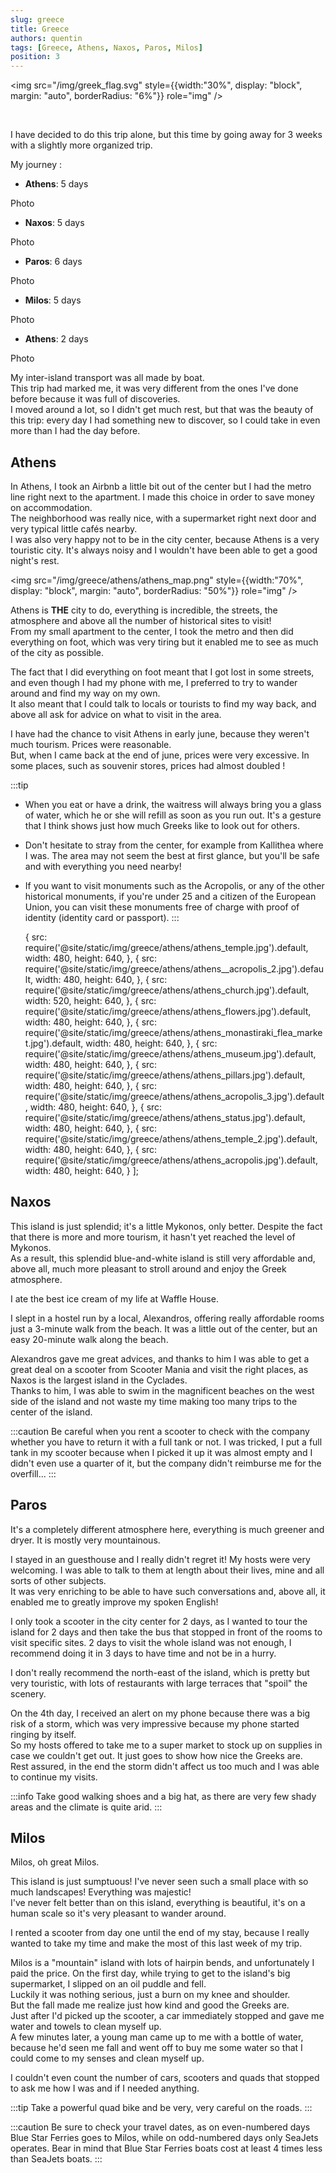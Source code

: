```yaml
---
slug: greece
title: Greece
authors: quentin
tags: [Greece, Athens, Naxos, Paros, Milos]
position: 3
---
```

<!-- External component -->

<img src="/img/greek_flag.svg" style={{width:"30%", display: "block", margin: "auto", borderRadius: "6%"}} role="img" />

<br />

I have decided to do this trip alone, but this time by going away for 3 weeks with a slightly more organized trip. 

My journey :

- **Athens**: 5 days

Photo


- **Naxos**: 5 days

Photo 


- **Paros**: 6 days

Photo


- **Milos**: 5 days

Photo


- **Athens**: 2 days

Photo 

My inter-island transport was all made by boat.   
This trip had marked me, it was very different from the ones I've done before because it was full of discoveries.   
I moved around a lot, so I didn't get much rest, but that was the beauty of this trip: every day I had something new to discover, so I could take in even more than I had the day before.


## Athens

In Athens, I took an Airbnb a little bit out of the center but I had the metro line right next to the apartment. 
I made this choice in order to save money on accommodation.   
The neighborhood was really nice, with a supermarket right next door and very typical little cafés nearby.   
I was also very happy not to be in the city center, because Athens is a very touristic city. It's always noisy and I wouldn't have been able to get a good night's rest. 


<img src="/img/greece/athens/athens_map.png" style={{width:"70%", display: "block", margin: "auto", borderRadius: "50%"}} role="img" /> <br />

Athens is **THE** city to do, everything is incredible, the streets, the atmosphere and above all the number of historical sites to visit!   
From my small apartment to the center, I took the metro and then did everything on foot, which was very tiring but it enabled me to see as much of the city as possible. 

The fact that I did everything on foot meant that I got lost in some streets, and even though I had my phone with me, I preferred to try to wander around and find my way on my own.   
It also meant that I could talk to locals or tourists to find my way back, and above all ask for advice on what to visit in the area.

I have had the chance to visit Athens in early june, because they weren't much tourism. Prices were reasonable.  
But, when I came back at the end of june, prices were very excessive. 
In some places, such as souvenir stores, prices had almost doubled !

:::tip
- When you eat or have a drink, the waitress will always bring you a glass of water, which he or she will refill as soon as you run out. 
It's a gesture that I think shows just how much Greeks like to look out for others. 

- Don't hesitate to stray from the center, for example from Kallithea where I was. 
The area may not seem the best at first glance, but you'll be safe and with everything you need nearby! 

- If you want to visit monuments such as the Acropolis, or any of the other historical monuments, if you're under 25 and a citizen of the European Union, 
you can visit these monuments free of charge with proof of identity (identity card or passport).
:::


    {
      src: require('@site/static/img/greece/athens/athens_temple.jpg').default,
      width: 480,
      height: 640,
   },
   {
      src: require('@site/static/img/greece/athens/athens__acropolis_2.jpg').default,
      width: 480,
      height: 640,
   },
   {
      src: require('@site/static/img/greece/athens/athens_church.jpg').default,
      width: 520,
      height: 640,
   },
   {
      src: require('@site/static/img/greece/athens/athens_flowers.jpg').default,
      width: 480,
      height: 640,
   },
   {
      src: require('@site/static/img/greece/athens/athens_monastiraki_flea_market.jpg').default,
      width: 480,
      height: 640,
   },
   {
      src: require('@site/static/img/greece/athens/athens_museum.jpg').default,
      width: 480,
      height: 640,
   },
   {
      src: require('@site/static/img/greece/athens/athens_pillars.jpg').default,
      width: 480,
      height: 640,
   },
   {
      src: require('@site/static/img/greece/athens/athens_acropolis_3.jpg').default,
      width: 480,
      height: 640,
   },
   {
      src: require('@site/static/img/greece/athens/athens_status.jpg').default,
      width: 480,
      height: 640,
   },
   {
      src: require('@site/static/img/greece/athens/athens_temple_2.jpg').default,
      width: 480,
      height: 640,
   },
   {
      src: require('@site/static/img/greece/athens/athens_acropolis.jpg').default,
      width: 480,
      height: 640,
   }
];

<Gallery images={athens} enableImageSelection={false} rowHeight={250}/>

## Naxos

This island is just splendid; it's a little Mykonos, only better. 
Despite the fact that there is more and more tourism, it hasn't yet reached the level of Mykonos.       
As a result, this splendid blue-and-white island is still very affordable and, above all, much more pleasant to stroll around and enjoy the Greek atmosphere.

I ate the best ice cream of my life at Waffle House. 

I slept in a hostel run by a local, Alexandros, offering really affordable rooms just a 3-minute walk from the beach. 
It was a little out of the center, but an easy 20-minute walk along the beach.

Alexandros gave me great advices, and thanks to him I was able to get a great deal on a scooter from Scooter Mania and visit the right places, as Naxos is the largest island in the Cyclades.                             
Thanks to him, I was able to swim in the magnificent beaches on the west side of the island and not waste my time making too many trips to the center of the island.

:::caution
Be careful when you rent a scooter to check with the company whether you have to return it with a full tank or not. 
I was tricked, I put a full tank in my scooter because when I picked it up it was almost empty and I didn't even use a quarter of it, but the company didn't reimburse me for the overfill...
:::

## Paros

It's a completely different atmosphere here, everything is much greener and dryer. It is mostly very mountainous. 

I stayed in an guesthouse and I really didn't regret it! My hosts were very welcoming. 
I was able to talk to them at length about their lives, mine and all sorts of other subjects.   
It was very enriching to be able to have such conversations and, above all, it enabled me to greatly improve my spoken English! 

I only took a scooter in the city center for 2 days, as I wanted to tour the island for 2 days and then take the bus that stopped in front of the rooms to visit specific sites. 
2 days to visit the whole island was not enough, I recommend doing it in 3 days to have time and not be in a hurry. 

I don't really recommend the north-east of the island, which is pretty but very touristic, with lots of restaurants with large terraces that "spoil" the scenery.

On the 4th day, I received an alert on my phone because there was a big risk of a storm, which was very impressive because my phone started ringing by itself.   
So my hosts offered to take me to a super market to stock up on supplies in case we couldn't get out. It just goes to show how nice the Greeks are.   
Rest assured, in the end the storm didn't affect us too much and I was able to continue my visits.

:::info 
Take good walking shoes and a big hat, as there are very few shady areas and the climate is quite arid.
:::

## Milos

Milos, oh great Milos. 

This island is just sumptuous! I've never seen such a small place with so much landscapes! Everything was majestic!   
I've never felt better than on this island, everything is beautiful, it's on a human scale so it's very pleasant to wander around. 

I rented a scooter from day one until the end of my stay, because I really wanted to take my time and make the most of this last week of my trip.  

Milos is a "mountain" island with lots of hairpin bends, and unfortunately I paid the price. 
On the first day, while trying to get to the island's big supermarket, I slipped on an oil puddle and fell.   
Luckily it was nothing serious, just a burn on my knee and shoulder.   
But the fall made me realize just how kind and good the Greeks are.   
Just after I'd picked up the scooter, a car immediately stopped and gave me water and towels to clean myself up.   
A few minutes later, a young man came up to me with a bottle of water, because he'd seen me fall and went off to buy me some water so that I could come to my senses and clean myself up. 

I couldn't even count the number of cars, scooters and quads that stopped to ask me how I was and if I needed anything.

:::tip
Take a powerful quad bike and be very, very careful on the roads.
:::

:::caution
Be sure to check your travel dates, as on even-numbered days Blue Star Ferries goes to Milos, while on odd-numbered days only SeaJets operates. Bear in mind that Blue Star Ferries boats cost at least 4 times less than SeaJets boats.
:::